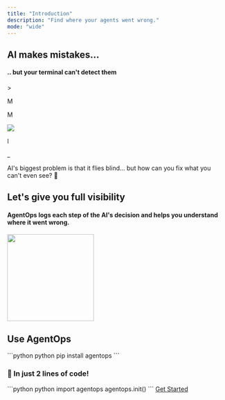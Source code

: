 ```yaml
---
title: "Introduction"
description: "Find where your agents went wrong."
mode: "wide"
---
```



## AI makes mistakes...
#### .. but your terminal can't detect them

<div className='terminal-border'>
  <div className='terminal-container'>
		<div className='cursor-bar'>
			<p>></p><p className="empty-space">M</p><span id="python-terminal"></span><p id="toggle-empty-space" className="off">M</p><img id="inline-code-img" src="https://github.com/AgentOps-AI/agentops/blob/3c03341f5129f9f494ca64ed4e8d03b9a0575db4/docs/images/docs-icons/chat.png?raw=true"/><p id="barely-space" className="off">l</p><span id="terminal-command"></span><p id="cursor">_</p>
		</div>
		<div id='terminal-content'>
		</div>
  </div>
</div>

AI's biggest problem is that it flies blind... but how can you fix what you can't even see? 👀

## Let's give you full visibility
#### AgentOps logs each step of the AI's decision and helps you understand where it went wrong.

<Frame type="glass" caption="LLM Call Analytics Stream">
  <img height="200" src="https://github.com/AgentOps-AI/agentops/blob/c1d3903113679fbc794ae699593f5756c55599d1/docs/v1/img/chart-waterfall.png?raw=true" />
</Frame>

## Use AgentOps

<span className="animated-code">
<CodeGroup>
	```python python
	pip install agentops
	```
</CodeGroup>
</span>

### 🤯 In just 2 lines of code!

<span className="animated-code api-key-container">
	<CodeGroup>
		```python python
		import agentops
		agentops.init(<INSERT YOUR API KEY HERE>)
		```
	</CodeGroup>
</span>

<GithubStars />

<a href="/v1/quickstart" class="heartbeat-button">
  <span>Get Started</span>
</a>

<DiscordCTA />

<script type="module" src="/scripts/github_stars.js"></script>
<script type="module" src="/scripts/link_to_api_button.js"></script>
<script type="module" src="/scripts/scroll-img-fadein-animation.js"></script>
<script type="module" src="/scripts/button_heartbeat_animation.js"></script>
<script type="css" src="/styles/styles.css"></script>